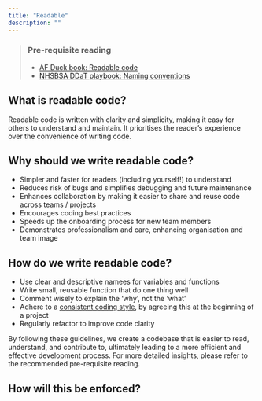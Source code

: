 ```yaml
---
title: "Readable"
description: ""
---
```


> ### Pre-requisite reading
>
> * [AF Duck book: Readable code][duck-book]
> * [NHSBSA DDaT playbook: Naming conventions][ddat-playbook]

## What is readable code?
Readable code is written with clarity and simplicity, making it easy for others to understand and maintain. It prioritises the reader's experience over the convenience of writing code.

## Why should we write readable code?
* Simpler and faster for readers (including yourself!) to understand
* Reduces risk of bugs and simplifies debugging and future maintenance
* Enhances collaboration by making it easier to share and reuse code across teams / projects
* Encourages coding best practices
* Speeds up the onboarding process for new team members
* Demonstrates professionalism and care, enhancing organisation and team image

## How do we write readable code?
* Use clear and descriptive namees for variables and functions
* Write small, reusable function that do one thing well
* Comment wisely to explain the 'why', not the 'what'
* Adhere to a [consistent coding style](https://nhsbsa.github.io/nhsbsa-digital-playbook/development/coding-style-guide/), by agreeing this at the beginning of a project
* Regularly refactor to improve code clarity

By following these guidelines, we create a codebase that is easier to read, understand, and contribute to, ultimately leading to a more efficient and effective development process. 
For more detailed insights, please refer to the recommended pre-requisite reading.

## How will this be enforced?

[duck-book]: https://best-practice-and-impact.github.io/qa-of-code-guidance/readable_code.html
[ddat-playbook]: https://nhsbsa.github.io/nhsbsa-digital-playbook/development/coding-naming-conventions/
[peer-review]: /guidance/02-quality-assured/pages/06-peer-reviewed.qmd
